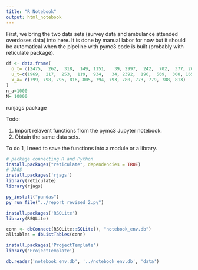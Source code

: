 ```yaml
---
title: "R Notebook"
output: html_notebook
---
```

First, we bring the two data sets (survey data and ambulance attended overdoses data) into here. It is done by manual labor for now but it should be automatical when the pipeline with pymc3 code is built (probably with reticulate package).
```r
df <- data.frame(
  o_t= c(2475,  262,  318,  149, 1151,   39, 2997,  242,  702,  377, 2088,76), 
  u_t=c(1969,  217,  253,  119,  934,   34, 2392,  196,  569,  308, 1655,55), 
  x_a= c(799, 798, 795, 816, 805, 794, 793, 780, 773, 779, 788, 813)
)
n_a=1000
N= 10000
```

runjags package 





Todo: 

1. Import relavent functions from the pymc3 Jupyter notebook.
2. Obtain the same data sets. 

To do 1, I need to save the functions into a module or a library.
```r
# package connecting R and Python
install.packages("reticulate", dependencies = TRUE)
# JAGS
install.packages('rjags')
library(reticulate)
library(rjags)
```
```r
py_install("pandas")
py_run_file("../report_revised_2.py")
```

```r
install.packages('RSQLite')
library(RSQLite)
```
```r
conn <- dbConnect(RSQLite::SQLite(), "notebook_env.db")
alltables = dbListTables(conn)
```

```r
install.packages('ProjectTemplate')
library('ProjectTemplate')
```

```r
db.reader('notebook_env.db', '../notebook_env.db', 'data')
```

